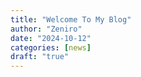 ```yaml
---
title: "Welcome To My Blog"
author: "Zeniro"
date: "2024-10-12"
categories: [news]
draft: "true"
---
```


